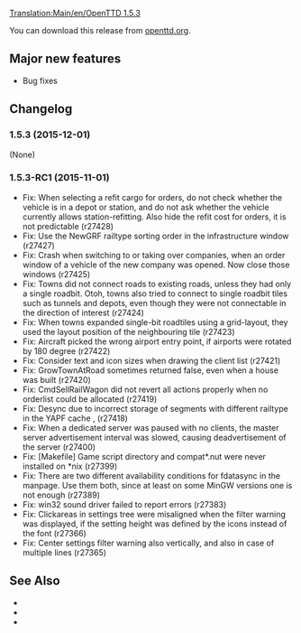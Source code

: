 {{en/-}}
{{en/OTTDVersions}}
[[Translation:Main/en/OpenTTD 1.5.3]]

{{en/Release|prev=OpenTTD 1.5.2|next=OpenTTD 1.6.0|date=2015-12-01}}

You can download this release from [http://www.openttd.org/en/download-stable/1.5.3 openttd.org].

==Major new features==
* Bug fixes

==Changelog==
===1.5.3 (2015-12-01)===
(None)


===1.5.3-RC1 (2015-11-01)===
* Fix: When selecting a refit cargo for orders, do not check whether the vehicle is in a depot or station, and do not ask whether the vehicle currently allows station-refitting. Also hide the refit cost for orders, it is not predictable (r27428)
* Fix: Use the NewGRF railtype sorting order in the infrastructure window (r27427)
* Fix: Crash when switching to or taking over companies, when an order window of a vehicle of the new company was opened. Now close those windows {{en/Flyspray|5842}} (r27425)
* Fix: Towns did not connect roads to existing roads, unless they had only a single roadbit. Otoh, towns also tried to connect to single roadbit tiles such as tunnels and depots, even though they were not connectable in the direction of interest {{en/Flyspray|6374}} (r27424)
* Fix: When towns expanded single-bit roadtiles using a grid-layout, they used the layout position of the neighbouring tile (r27423)
* Fix: Aircraft picked the wrong airport entry point, if airports were rotated by 180 degree {{en/Flyspray|6341}} (r27422)
* Fix: Consider text and icon sizes when drawing the client list {{en/Flyspray|6265}} (r27421)
* Fix: GrowTownAtRoad sometimes returned false, even when a house was built {{en/Flyspray|6362}} (r27420)
* Fix: CmdSellRailWagon did not revert all actions properly when no orderlist could be allocated {{en/Flyspray|6369}} (r27419)
* Fix: Desync due to incorrect storage of segments with different railtype in the YAPF cache {{en/Flyspray|6329}}, {{en/Flyspray|6379}} (r27418)
* Fix: When a dedicated server was paused with no clients, the master server advertisement interval was slowed, causing deadvertisement of the server {{en/Flyspray|6368}} (r27400)
* Fix: [Makefile] Game script directory and compat*.nut were never installed on *nix (r27399)
* Fix: There are two different availability conditions for fdatasync in the manpage. Use them both, since at least on some MinGW versions one is not enough (r27389)
* Fix: win32 sound driver failed to report errors (r27383)
* Fix: Clickareas in settings tree were misaligned when the filter warning was displayed, if the setting height was defined by the icons instead of the font {{en/Flyspray|6358}} (r27366)
* Fix: Center settings filter warning also vertically, and also in case of multiple lines (r27365)

==See Also==
* {{en/OTTDNewsArticle|223|The 1.5.3 news article}}
* {{en/Forum|topic=73984|Forum topic for 1.5.3-RC1}}
* {{en/OTTDNewsArticle|222|The 1.5.3-RC1 news article}}